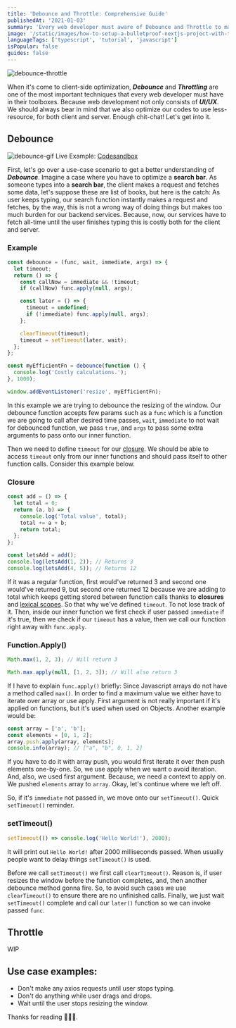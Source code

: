 ```yaml
---
title: 'Debounce and Throttle: Comprehensive Guide'
publishedAt: '2021-01-03'
summary: 'Every web developer must aware of Debounce and Throttle to maximize client performance. Typescript, Javascript, debounce, throttling'
image: '/static/images/how-to-setup-a-bulletproof-nextjs-project-with-typescript-eslint-prettier-babel-and-husky/husky-eslint-prettier.png'
languageTags: ['typescript', 'tutorial', 'javascript']
isPopular: false
guides: false
---
```


![debounce-throttle](/static/images/how-to-setup-a-bulletproof-nextjs-project-with-typescript-eslint-prettier-babel-and-husky/husky-eslint-prettier.png)

When it's come to client-side optimization, **_Debounce_** and **_Throttling_** are one of the most important techniques that every web developer must have
in their toolboxes. Because web development not only consists of **_UI/UX_**. We should always bear in mind that we also optimize
our codes to use less-resource, for both client and server. Enough chit-chat! Let's get into it.

## Debounce

![debounce-gif](/static/images/debounce-and-throttle-comprehensive-guide/debounce.gif)
Live Example: [Codesandbox](https://codesandbox.io/s/boring-knuth-jbybw)

First, let's go over a use-case scenario to get a better understanding of **_Debounce_**. Imagine a case where you have to optimize a **search bar**.
As someone types into a **search bar**, the client makes a request and fetches some data, let's suppose these are list of books,
but here is the catch: As user keeps typing, our search function instantly makes a request and fetches, by the way, this is not a wrong way of doing things but makes too much burden for our
backend services. Because, now, our services have to fetch all-time until the user finishes typing this is costly both for the client and server.

### Example

```typescript
const debounce = (func, wait, immediate, args) => {
  let timeout;
  return () => {
    const callNow = immediate && !timeout;
    if (callNow) func.apply(null, args);

    const later = () => {
      timeout = undefined;
      if (!immediate) func.apply(null, args);
    };

    clearTimeout(timeout);
    timeout = setTimeout(later, wait);
  };
};

const myEfficientFn = debounce(function () {
  console.log('Costly calculations.');
}, 1000);

window.addEventListener('resize', myEfficientFn);
```

In this example we are trying to debounce the resizing of the window. Our debounce function accepts few params such as a `func` which is a
function we are going to call after desired time passes, `wait`, `immediate` to not wait for debounced function, we pass `true`, and `args` to pass some extra arguments
to pass onto our inner function.

Then we need to define `timeout` for our [closure](https://developer.mozilla.org/en-US/docs/Web/JavaScript/Closures). We should be able to access `timeout`
only from our inner functions and should pass itself to other function calls. Consider this example below.

### Closure

```javascript
const add = () => {
  let total = 0;
  return (a, b) => {
    console.log('Total value', total);
    total += a + b;
    return total;
  };
};

const letsAdd = add();
console.log(letsAdd(1, 2)); // Returns 3
console.log(letsAdd(4, 5)); // Returns 12
```

If it was a regular function, first would've returned 3 and second one would've returned 9, but second one returned 12 because we are adding to total
which keeps getting stored between function calls thanks to **closures** and [lexical scopes](https://developer.mozilla.org/en-US/docs/Web/JavaScript/Closures#Lexical_scoping).
So that why we've defined `timeout`. To not lose track of it. Then, inside our inner function we first check if user passed `immediate` if it's true, then we check
if our `timeout` has a value, then we call our function right away with `func.apply`.

### Function.Apply()

```javascript
Math.max(1, 2, 3); // Will return 3

Math.max.apply(null, [1, 2, 3]); // Will also return 3
```

If I have to explain `func.apply()` briefly: Since Javascript arrays do not have a method called `max()`.
In order to find a maximum value we either have to iterate over array or use apply. First argument is not really important if it's applied on functions,
but it's used when used on Objects. Another example would be:

```javascript
const array = ['a', 'b'];
const elements = [0, 1, 2];
array.push.apply(array, elements);
console.info(array); // ["a", "b", 0, 1, 2]
```

If you have to do it with array push, you would first iterate it over then push elements one-by-one. So, we use apply when we want o avoid iteration. And, also, we used
first argument. Because, we need a context to apply on. We pushed `elements` array to `array`. Okay, let's continue where we left off.

So, if it's `immediate` not passed in, we move onto our `setTimeout()`. Quick `setTimeout()` reminder.

### setTimeout()

```javascript
setTimeout(() => console.log('Hello World!'), 2000);
```

It will print out `Hello World!` after 2000 milliseconds passed. When usually people want to delay things `setTimeout()` is used.

Before we call `setTimeout()` we first call `clearTimeout()`. Reason is, if user resizes the window before the function
completes, and, then another debounce method gonna fire. So, to avoid such cases we use `clearTimeout()` to ensure there are no unfinished calls. Finally, we just wait `setTimeout()`
complete and call our `later()` function so we can invoke passed `func`.

## Throttle

WIP

## Use case examples:

- Don't make any axios requests until user stops typing.
- Don't do anything while user drags and drops.
- Wait until the user stops resizing the window.

Thanks for reading 🥳🥳🥳.
